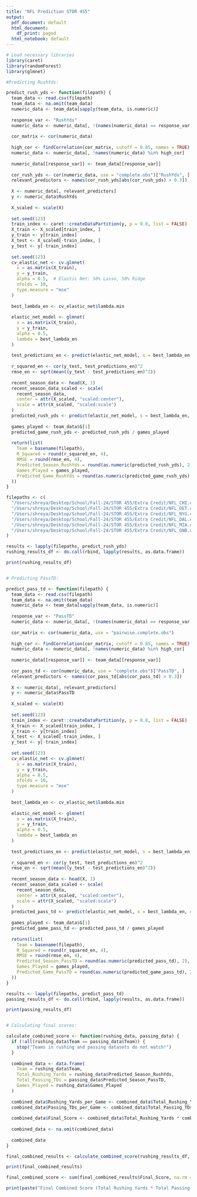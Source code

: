```yaml
---
title: "NFL Prediction STOR 455"
output:
  pdf_document: default
  html_document:
    df_print: paged
  html_notebook: default
---
```


```r
# Load necessary libraries
library(caret)
library(randomForest)
library(glmnet)

```

```r

#Predicting RushYds: 

predict_rush_yds <- function(filepath) {
  team_data <- read.csv(filepath)
  team_data <- na.omit(team_data)
  numeric_data <- team_data[sapply(team_data, is.numeric)]
  
  response_var <- "RushYds"
  numeric_data <- numeric_data[, !(names(numeric_data) == response_var)]
  
  cor_matrix <- cor(numeric_data)
  
  high_cor <- findCorrelation(cor_matrix, cutoff = 0.85, names = TRUE)
  numeric_data <- numeric_data[, !names(numeric_data) %in% high_cor]
  
  numeric_data[[response_var]] <- team_data[[response_var]]
  
  cor_rush_yds <- cor(numeric_data, use = "complete.obs")["RushYds", ]
  relevant_predictors <- names(cor_rush_yds[abs(cor_rush_yds) > 0.3])
  
  X <- numeric_data[, relevant_predictors]
  y <- numeric_data$RushYds
  
  X_scaled <- scale(X)
  
  set.seed(123)
  train_index <- caret::createDataPartition(y, p = 0.8, list = FALSE)
  X_train <- X_scaled[train_index, ]
  y_train <- y[train_index]
  X_test <- X_scaled[-train_index, ]
  y_test <- y[-train_index]
  
  set.seed(123)
  cv_elastic_net <- cv.glmnet(
    x = as.matrix(X_train),
    y = y_train,
    alpha = 0.5,  # Elastic Net: 50% Lasso, 50% Ridge
    nfolds = 10,
    type.measure = "mse"
  )
  
  best_lambda_en <- cv_elastic_net$lambda.min
  
  elastic_net_model <- glmnet(
    x = as.matrix(X_train),
    y = y_train,
    alpha = 0.5,
    lambda = best_lambda_en
  )
  
  test_predictions_en <- predict(elastic_net_model, s = best_lambda_en, newx = as.matrix(X_test))
  
  r_squared_en <- cor(y_test, test_predictions_en)^2
  rmse_en <- sqrt(mean((y_test - test_predictions_en)^2))
  
  recent_season_data <- head(X, 1)
  recent_season_data_scaled <- scale(
    recent_season_data,
    center = attr(X_scaled, "scaled:center"),
    scale = attr(X_scaled, "scaled:scale")
  )
  predicted_rush_yds <- predict(elastic_net_model, s = best_lambda_en, newx = as.matrix(recent_season_data_scaled))
  
  games_played <- team_data$G[1]  
  predicted_game_rush_yds <- predicted_rush_yds / games_played
  
  return(list(
    Team = basename(filepath),  
    R_Squared = round(r_squared_en, 4),
    RMSE = round(rmse_en, 4),
    Predicted_Season_RushYds = round(as.numeric(predicted_rush_yds), 2),
    Games_Played = games_played,
    Predicted_Game_RushYds = round(as.numeric(predicted_game_rush_yds), 2)
  ))
}

filepaths <- c(
  "/Users/shreya/Desktop/School/Fall-24/STOR 455/Extra Credit/NFL_CHI.csv",
  "/Users/shreya/Desktop/School/Fall-24/STOR 455/Extra Credit/NFL_DET.csv",
  "/Users/shreya/Desktop/School/Fall-24/STOR 455/Extra Credit/NFL_NYG.csv",
  "/Users/shreya/Desktop/School/Fall-24/STOR 455/Extra Credit/NFL_DAL.csv",
  "/Users/shreya/Desktop/School/Fall-24/STOR 455/Extra Credit/NFL_MIA.csv",
  "/Users/shreya/Desktop/School/Fall-24/STOR 455/Extra Credit/NFL_GNB.csv"
)

results <- lapply(filepaths, predict_rush_yds)
rushing_results_df <- do.call(rbind, lapply(results, as.data.frame))

print(rushing_results_df)


# Predicting PassTD:

predict_pass_td <- function(filepath) {
  team_data <- read.csv(filepath)
  team_data <- na.omit(team_data)
  numeric_data <- team_data[sapply(team_data, is.numeric)]
  
  response_var <- "PassTD"
  numeric_data <- numeric_data[, !(names(numeric_data) == response_var)]
  
  cor_matrix <- cor(numeric_data, use = "pairwise.complete.obs")
  
  high_cor <- findCorrelation(cor_matrix, cutoff = 0.85, names = TRUE)
  numeric_data <- numeric_data[, !names(numeric_data) %in% high_cor]
  
  numeric_data[[response_var]] <- team_data[[response_var]]
  
  cor_pass_td <- cor(numeric_data, use = "complete.obs")["PassTD", ]
  relevant_predictors <- names(cor_pass_td[abs(cor_pass_td) > 0.3])
  
  X <- numeric_data[, relevant_predictors]
  y <- numeric_data$PassTD
  
  X_scaled <- scale(X)
  
  set.seed(123)
  train_index <- caret::createDataPartition(y, p = 0.8, list = FALSE)
  X_train <- X_scaled[train_index, ]
  y_train <- y[train_index]
  X_test <- X_scaled[-train_index, ]
  y_test <- y[-train_index]
  
  set.seed(123)
  cv_elastic_net <- cv.glmnet(
    x = as.matrix(X_train),
    y = y_train,
    alpha = 0.5,  
    nfolds = 10,
    type.measure = "mse"
  )
  
  best_lambda_en <- cv_elastic_net$lambda.min
  
  elastic_net_model <- glmnet(
    x = as.matrix(X_train),
    y = y_train,
    alpha = 0.5,
    lambda = best_lambda_en
  )
  
  test_predictions_en <- predict(elastic_net_model, s = best_lambda_en, newx = as.matrix(X_test))
  
  r_squared_en <- cor(y_test, test_predictions_en)^2
  rmse_en <- sqrt(mean((y_test - test_predictions_en)^2))
  
  recent_season_data <- head(X, 1)
  recent_season_data_scaled <- scale(
    recent_season_data,
    center = attr(X_scaled, "scaled:center"),
    scale = attr(X_scaled, "scaled:scale")
  )
  predicted_pass_td <- predict(elastic_net_model, s = best_lambda_en, newx = as.matrix(recent_season_data_scaled))
  
  games_played <- team_data$G[1] 
  predicted_game_pass_td <- predicted_pass_td / games_played
  
  return(list(
    Team = basename(filepath), 
    R_Squared = round(r_squared_en, 4),
    RMSE = round(rmse_en, 4),
    Predicted_Season_PassTD = round(as.numeric(predicted_pass_td), 2),
    Games_Played = games_played,
    Predicted_Game_PassTD = round(as.numeric(predicted_game_pass_td), 2)
  ))
}

results <- lapply(filepaths, predict_pass_td)
passing_results_df <- do.call(rbind, lapply(results, as.data.frame))

print(passing_results_df)


# Calculating final scores:

calculate_combined_score <- function(rushing_data, passing_data) {
  if (!all(rushing_data$Team == passing_data$Team)) {
    stop("Teams in rushing and passing datasets do not match!")
  }
  
  combined_data <- data.frame(
    Team = rushing_data$Team,
    Total_Rushing_Yards = rushing_data$Predicted_Season_RushYds,
    Total_Passing_TDs = passing_data$Predicted_Season_PassTD,
    Games_Played = rushing_data$Games_Played
  )
  
  combined_data$Rushing_Yards_per_Game <- combined_data$Total_Rushing_Yards / combined_data$Games_Played
  combined_data$Passing_TDs_per_Game <- combined_data$Total_Passing_TDs / combined_data$Games_Played
  
  combined_data$Final_Score <- combined_data$Total_Rushing_Yards * combined_data$Total_Passing_TDs
  
  combined_data <- na.omit(combined_data)  
  
  combined_data
}

final_combined_results <- calculate_combined_score(rushing_results_df, passing_results_df)

print(final_combined_results)

final_combined_score <- sum(final_combined_results$Final_Score, na.rm = TRUE)

print(paste("Final Combined Score (Total Rushing Yards * Total Passing TDs):", round(final_combined_score, 2)))

```

